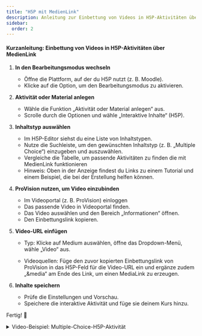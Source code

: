 ```yaml
---
title: "H5P mit MedienLink"
description: Anleitung zur Einbettung von Videos in H5P-Aktivitäten über MedienLink
sidebar:
  order: 2
---
```


#### Kurzanleitung: Einbettung von Videos in H5P-Aktivitäten über MedienLink
<Steps>

1. **In den Bearbeitungsmodus wechseln**
    - Öffne die Plattform, auf der du H5P nutzt (z. B. Moodle).
    - Klicke auf die Option, um den Bearbeitungsmodus zu aktivieren.

2. **Aktivität oder Material anlegen**
    - Wähle die Funktion „Aktivität oder Material anlegen“ aus.
    - Scrolle durch die Optionen und wähle „Interaktive Inhalte“ (H5P).

3. **Inhaltstyp auswählen**
    - Im H5P-Editor siehst du eine Liste von Inhaltstypen.
    - Nutze die Suchleiste, um den gewünschten Inhaltstyp (z. B. „Multiple Choice“) einzugeben und auszuwählen.
    - Vergleiche die Tabelle, um passende Aktivitäten zu finden die mit MedienLink funktionieren
    - Hinweis: Oben in der Anzeige findest du Links zu einem Tutorial und einem Beispiel, die bei der Erstellung helfen können.

4. **ProVision nutzen, um Video einzubinden**
    - Im Videoportal (z. B. ProVision) einloggen
    - Das passende Video in Videoportal finden.
    - Das Video auswählen und den Bereich „Informationen“ öffnen.
    - Den Einbettungslink kopieren.

5. **Video-URL einfügen**
    - Typ: 
    Klicke auf Medium auswählen, öffne das Dropdown-Menü, wähle „Video“ aus.

    - Videoquellen:
    Füge den zuvor kopierten Einbettungslink von ProVision in das H5P-Feld für die Video-URL ein und ergänze zudem „&media“ am Ende des Link, um einen MediaLink zu erzeugen.

6. **Inhalte speichern**
    - Prüfe die Einstellungen und Vorschau.
    - Speichere die interaktive Aktivität und füge sie deinem Kurs hinzu.
</Steps>

Fertig! 🎉

<details>
    <summary>Video-Beispiel: Multiple-Choice-H5P-Aktivität</summary>
    <MediaFrame width="600px" src="https://player.uni-muenster-unterrichtsvideos.educast.nrw/a35b9bc2-05ae-45ef-84d1-ddc4bc2667e1" />
</details>